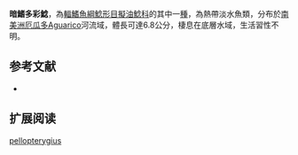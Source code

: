 {{Speciesbox
| name = 暗鰭多彩鯰
| image = 
| image_width = 250px
| status = NE
| status_system = IUCN3.1
| genus = Microglanis
| species = pellopterygius
| authority = [[Mees|Mees]], 1978
| synonyms = 
}}
'''暗鰭多彩鯰'''，為[[輻鰭魚綱|輻鰭魚綱]][[鯰形目|鯰形目]][[擬油鯰科|擬油鯰科]]的其中一[[種|種]]，為熱帶淡水魚類，分布於[[南美洲|南美洲]][[厄瓜多|厄瓜多]]Aguarico河流域，體長可達6.8公分，棲息在底層水域，生活習性不明。
==参考文献==
*{{FishBase_species|genus=Microglanis|species=pellopterygius|year=2015|month=4}}

== 扩展阅读 ==
{{refbegin}}
{{wikispecies-inline|Microglanis pellopterygius|暗鰭多彩鯰}}
{{refend}}
{{Taxonbar|from=Q5519768}}

[[Category:多彩鯰屬|pellopterygius]]